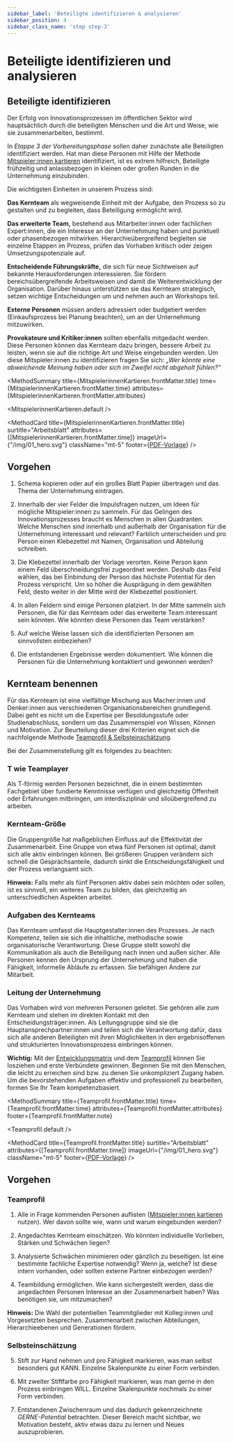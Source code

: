 ```yaml
---
sidebar_label: 'Beteiligte identifizieren & analysieren'
sidebar_position: 4
sidebar_class_name: 'step step-3'
---
```



# Beteiligte identifizieren und analysieren

## Beteiligte identifizieren

Der Erfolg von Innovationsprozessen im öffentlichen Sektor wird hauptsächlich durch die beteiligten Menschen und die Art und Weise, wie sie zusammenarbeiten, bestimmt.

In _Etappe 3 der Vorbereitungsphase_ sollen daher zunächste alle Beteiligten identifiziert werden. Hat man diese Personen mit Hilfe der Methode [Mitspieler:innen kartieren](#mitspielerinnen-kartieren) identifiziert, ist es extrem hilfreich, Beteiligte frühzeitig und anlassbezogen in kleinen oder großen Runden in die Unternehmung einzubinden.

Die wichtigsten Einheiten in unserem Prozess sind:

**Das Kernteam** als wegweisende Einheit mit der Aufgabe, den Prozess so zu gestalten und zu begleiten, dass Beteiligung ermöglicht wird.

**Das erweiterte Team,** bestehend aus Mitarbeiter:innen oder fachlichen Expert:innen, die ein Interesse an der Unternehmung haben und punktuell oder phasenbezogen mitwirken. Hierarchieübergreifend begleiten sie einzelne Etappen im Prozess, prüfen das Vorhaben kritisch oder zeigen Umsetzungspotenziale auf.

**Entscheidende Führungskräfte,** die sich für neue Sichtweisen auf bekannte Herausforderungen interessieren. Sie fördern bereichsübergreifende Arbeitsweisen und damit die Weiterentwicklung der Organisation. Darüber hinaus unterstützen sie das Kernteam strategisch, setzen wichtige Entscheidungen um und nehmen auch an Workshops teil.

**Externe Personen** müssen anders adressiert oder budgetiert werden (Einkaufsprozess bei Planung beachten), um an der Unternehmung mitzuwirken.

**Provokateure und Kritiker:innen** sollten ebenfalls mitgedacht werden. Diese Personen können das Kernteam dazu bringen, bessere Arbeit zu leisten, wenn sie auf die richtige Art und Weise eingebunden werden. Um diese Mitspieler:innen zu identifizieren fragen Sie sich: _„Wer könnte eine abweichende Meinung haben oder sich im Zweifel nicht abgeholt fühlen?“_

<MethodSummary
  title={MitspielerinnenKartieren.frontMatter.title}
  time={MitspielerinnenKartieren.frontMatter.time}
  attributes={MitspielerinnenKartieren.frontMatter.attributes}
>
  <MitspielerinnenKartieren.default />
</MethodSummary>

<MethodCard
  title={MitspielerinnenKartieren.frontMatter.title}
  surtitle="Arbeitsblatt"
  attributes={[MitspielerinnenKartieren.frontMatter.time]}
  imageUrl={"/img/01_hero.svg"}
  className="mt-5"
  footer={<a href="#" className="!font-normal flex gap-x-1 items-center"><EditIcon className="w-3 h-3 text-inherit" />PDF-Vorlage</a>}
/>

## Vorgehen

1. Schema kopieren oder auf ein großes Blatt Papier übertragen und das Thema der Unternehmung eintragen.

2. Innerhalb der vier Felder die Impulsfragen nutzen, um Ideen für mögliche Mitspieler:innen zu sammeln. Für das Gelingen des Innovationsprozesses braucht es Menschen in allen Quadranten. Welche Menschen sind innerhalb und außerhalb der Organisation für die Unternehmung interessant und relevant? Farblich unterscheiden und pro Person einen Klebezettel mit Namen, Organisation und Abteilung schreiben.

3. Die Klebezettel innerhalb der Vorlage verorten. Keine Person kann einem Feld überschneidungsfrei zugeordnet werden. Deshalb das Feld wählen, das bei Einbindung der Person das höchste Potential für den Prozess verspricht. Um so höher die Ausprägung in dem gewählten Feld, desto weiter in der Mitte wird der Klebezettel positioniert.

4. In allen Feldern sind einige Personen platziert. In der Mitte sammeln sich Personen, die für das Kernteam oder das erweiterte Team interessant sein könnten. Wie könnten diese Personen das Team verstärken?

5. Auf welche Weise lassen sich die identifizierten Personen am sinnvollsten einbeziehen?

6. Die entstandenen Ergebnisse werden dokumentiert. Wie können die Personen für die Unternehmung kontaktiert und gewonnen werden?

## Kernteam benennen

Für das Kernteam ist eine vielfältige Mischung aus Macher:innen und Denker:innen aus verschiedenen Organisationsbereichen grundlegend. Dabei geht es nicht um die Expertise per Besoldungsstufe oder Studienabschluss, sondern um das Zusammenspiel von Wissen, Können und Motivation. Zur Beurteilung dieser drei Kriterien eignet sich die nachfolgende Methode [Teamprofil & Selbsteinschätzung](#teamprofil--selbsteinschätzung).

Bei der Zusammenstellung gilt es folgendes zu beachten:

### T wie Teamplayer

Als T-förmig werden Personen bezeichnet, die in einem bestimmten Fachgebiet über fundierte Kenntnisse verfügen und gleichzeitig Offenheit oder Erfahrungen mitbringen, um interdisziplinär und siloübergreifend zu arbeiten.

### Kernteam-Größe

Die Gruppengröße hat maßgeblichen Einfluss auf die Effektivität der Zusammenarbeit. Eine Gruppe von etwa fünf Personen ist optimal, damit sich alle aktiv einbringen können. Bei größeren Gruppen verändern sich schnell die Gesprächsanteile, dadurch sinkt die Entscheidungsfähigkeit und der Prozess verlangsamt sich.

<Hint>
  <b>Hinweis:</b> Falls mehr als fünf Personen aktiv dabei sein möchten oder sollen, ist es sinnvoll, ein weiteres Team zu bilden, das gleichzeitig an unterschiedlichen Aspekten arbeitet.
</Hint>

### Aufgaben des Kernteams

Das Kernteam umfasst die Hauptgestalter:innen des Prozesses. Je nach Kompetenz, teilen sie sich die inhaltliche, methodische sowie organisatorische Verantwortung. Diese Gruppe stellt sowohl die Kommunikation als auch die Beteiligung nach innen und außen sicher. Alle Personen kennen den Ursprung der Unternehmung und haben die Fähigkeit, informelle Abläufe zu erfassen. Sie befähigen Andere zur Mitarbeit.

### Leitung der Unternehmung

Das Vorhaben wird von mehreren Personen geleitet. Sie gehören alle zum Kernteam und stehen im direkten Kontakt mit den Entscheidungsträger:innen. Als Leitungsgruppe sind sie die Hauptansprechpartner:innen und teilen sich die Verantwortung dafür, dass sich alle anderen Beteiligten mit ihren Möglichkeiten in den ergebnisoffenen und strukturierten Innovationsprozess einbringen können.

**Wichtig:** Mit der [Entwicklungsmatrix](/buch/vorbereiten/ist-zustand-betrachten#entwicklungsmatrix) und dem [Teamprofil](#teamprofil--selbsteinschätzung) können Sie losziehen und erste Verbündete gewinnen. Beginnen Sie mit den Menschen, die leicht zu erreichen sind bzw. zu denen Sie unkompliziert Zugang haben. Um die bevorstehenden Aufgaben effektiv und professionell zu bearbeiten, formen Sie Ihr Team kompetenzbasiert.

<MethodSummary
  title={Teamprofil.frontMatter.title}
  time={Teamprofil.frontMatter.time}
  attributes={Teamprofil.frontMatter.attributes}
  footer={Teamprofil.frontMatter.note}
>
  <Teamprofil.default />
</MethodSummary>

<MethodCard
  title={Teamprofil.frontMatter.title}
  surtitle="Arbeitsblatt"
  attributes={[Teamprofil.frontMatter.time]}
  imageUrl={"/img/01_hero.svg"}
  className="mt-5"
  footer={<a href="#" className="!font-normal flex gap-x-1 items-center"><EditIcon className="w-3 h-3 text-inherit" />PDF-Vorlage</a>}
/>

## Vorgehen

### Teamprofil

1. Alle in Frage kommenden Personen auflisten ([Mitspieler:innen kartieren](#mitspielerinnen-kartieren) nutzen). Wer davon sollte wie, wann und warum eingebunden werden?

2. Angedachtes Kernteam einschätzen. Wo könnten individuelle Vorlieben, Stärken und Schwächen liegen?

3. Analysierte Schwächen minimieren oder gänzlich zu beseitigen. Ist eine bestimmte fachliche Expertise notwendig? Wenn ja, welche? Ist diese intern vorhanden, oder sollten externe Partner einbezogen werden?

4. Teambildung ermöglichen. Wie kann sichergestellt werden, dass die angedachten Personen Interesse an der Zusammenarbeit haben? Was benötigen sie, um mitzumachen?

<Hint>
  <b>Hinweis:</b> Die Wahl der potentiellen Teammitglieder mit Kolleg:innen und Vorgesetzten besprechen. Zusammenarbeit zwischen Abteilungen, Hierarchieebenen und Generationen fördern.
</Hint>

### Selbsteinschätzung

5. Stift zur Hand nehmen und pro Fähigkeit markieren, was man selbst besonders gut KANN. Einzelne Skalenpunkte zu einer Form verbinden.

6. Mit zweiter Stiftfarbe pro Fähigkeit markieren, was man gerne in den Prozess einbringen WILL. Einzelne Skalenpunkte nochmals zu einer Form verbinden.

7. Entstandenen Zwischenraum und das dadurch gekennzeichnete _GERNE-Potential_ betrachten. Dieser Bereich macht sichtbar, wo Motivation besteht, aktiv etwas dazu zu lernen und Neues auszuprobieren.
